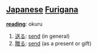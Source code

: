 == [[Japanese]] [[Furigana]] ==                             

'''[[reading]]''': okuru

# [[送る]]: [[send]] (in general)
# [[贈る]]: [[send]] (as a present or gift)